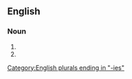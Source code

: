 ==English==

===Noun===
{{head|en|noun form}}

# {{plural of|en|sitootery}}
# {{plural of|en|sitooterie}}

[[Category:English plurals ending in "-ies"]]